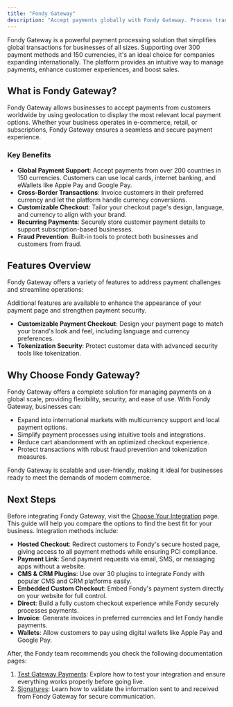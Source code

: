 ```yaml
---
title: "Fondy Gateway"
description: "Accept payments globally with Fondy Gateway. Process transactions in 150+ currencies, support 300+ payment methods, and provide local payment options worldwide. Ideal for businesses seeking secure, flexible payment processing with built-in fraud protection."
---
```





Fondy Gateway is a powerful payment processing solution that simplifies global transactions for businesses of all sizes. Supporting over 300 payment methods and 150 currencies, it's an ideal choice for companies expanding internationally. The platform provides an intuitive way to manage payments, enhance customer experiences, and boost sales.

## What is Fondy Gateway?

Fondy Gateway allows businesses to accept payments from customers worldwide by using geolocation to display the most relevant local payment options. Whether your business operates in e-commerce, retail, or subscriptions, Fondy Gateway ensures a seamless and secure payment experience.

### Key Benefits

* **Global Payment Support**: Accept payments from over 200 countries in 150 currencies. Customers can use local cards, internet banking, and eWallets like Apple Pay and Google Pay.
* **Cross-Border Transactions**: Invoice customers in their preferred currency and let the platform handle currency conversions.
* **Customizable Checkout**: Tailor your checkout page's design, language, and currency to align with your brand.
* **Recurring Payments**: Securely store customer payment details to support subscription-based businesses.
* **Fraud Prevention**: Built-in tools to protect both businesses and customers from fraud.

## Features Overview

Fondy Gateway offers a variety of features to address payment challenges and streamline operations:

<CardList cols={3}>
  <Card 
    title="Hosted Page"
    icon="browser"
    description="Redirect customers to Fondy's secure hosted payment page to access all payment methods, eliminating the need for PCI compliance."
  />

  <Card 
    title="Invoices"
    icon="invoice"
    description="Quickly create and send invoices in customers' preferred currencies."
  />

  <Card 
    title="Part Payments"
    icon="money"
    description="Hold partial payments to charge customers later."
  />

  <Card 
    title="Refunds"
    icon="arrows-counter-clockwise"
    description="Process full or partial refunds and issue credit notes easily."
  />

  <Card 
    title="Split Payments"
    icon="arrows-split"
    description="Automatically distribute funds across multiple accounts, partners, or suppliers."
  />

  <Card 
    title="One-Click Checkout"
    icon="cursor-click"
    description="Enable returning customers to complete purchases with a single click."
  />

  <Card 
    title="QR Codes"
    icon="qr-code"
    description="Accept in-store payments using QR codes for a contactless experience."
  />

  <Card 
    title="Payment Links"
    icon="link"
    description="Share payment links via email, SMS, or messaging apps to request payments quickly."
  />

  <Card 
    title="Payment Calendar"
    icon="calendar"
    description="Allow customers to schedule recurring payments through a user-friendly calendar."
  />
</CardList>

Additional features are available to enhance the appearance of your payment page and strengthen payment security.

* **Customizable Payment Checkout**: Design your payment page to match your brand's look and feel, including language and currency preferences.
* **Tokenization Security**: Protect customer data with advanced security tools like tokenization.

## Why Choose Fondy Gateway?

Fondy Gateway offers a complete solution for managing payments on a global scale, providing flexibility, security, and ease of use. With Fondy Gateway, businesses can:

* Expand into international markets with multicurrency support and local payment options.
* Simplify payment processes using intuitive tools and integrations.
* Reduce cart abandonment with an optimized checkout experience.
* Protect transactions with robust fraud prevention and tokenization measures.

Fondy Gateway is scalable and user-friendly, making it ideal for businesses ready to meet the demands of modern commerce.

## Next Steps

Before integrating Fondy Gateway, visit the [Choose Your Integration](/gateway/choose-your-integration) page. This guide will help you compare the options to find the best fit for your business. Integration methods include:

* **Hosted Checkout**: Redirect customers to Fondy's secure hosted page, giving access to all payment methods while ensuring PCI compliance.
* **Payment Link**: Send payment requests via email, SMS, or messaging apps without a website.
* **CMS & CRM Plugins**: Use over 30 plugins to integrate Fondy with popular CMS and CRM platforms easily.
* **Embedded Custom Checkout**: Embed Fondy's payment system directly on your website for full control.
* **Direct**: Build a fully custom checkout experience while Fondy securely processes payments.
* **Invoice**: Generate invoices in preferred currencies and let Fondy handle payments.
* **Wallets**: Allow customers to pay using digital wallets like Apple Pay and Google Pay.

After, the Fondy team recommends you check the following documentation pages:

1. [Test Gateway Payments](/gateway/test-gateway-payments): Explore how to test your integration and ensure everything works properly before going live.
2. [Signatures](/gateway/signatures): Learn how to validate the information sent to and received from Fondy Gateway for secure communication.